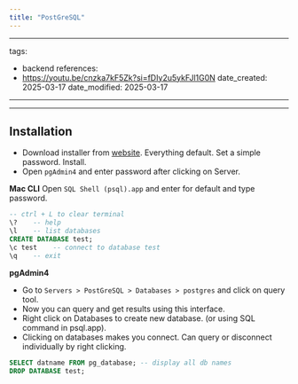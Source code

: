 ```yaml
---
title: "PostGreSQL"
---
```



---
tags:
  - backend
references:
  - https://youtu.be/cnzka7kF5Zk?si=fDIy2u5ykFJl1G0N
date_created: 2025-03-17
date_modified: 2025-03-17
---
---
## Installation

- Download installer from [website](https://www.enterprisedb.com/downloads/postgres-postgresql-downloads). Everything default. Set a simple password. Install.
- Open `pgAdmin4` and enter password after clicking on Server.

**Mac CLI**
Open `SQL Shell (psql).app` and enter for default and type password.

```sql
-- ctrl + L to clear terminal
\?    -- help
\l    -- list databases
CREATE DATABASE test;
\c test    -- connect to database test
\q    -- exit
```

**pgAdmin4**
- Go to `Servers > PostGreSQL > Databases > postgres` and click on query tool.
- Now you can query and get results using this interface.
- Right click on Databases to create new database. (or using SQL command in psql.app).
- Clicking on databases makes you connect. Can query or disconnect individually by right clicking.

```sql
SELECT datname FROM pg_database; -- display all db names
DROP DATABASE test;
```

